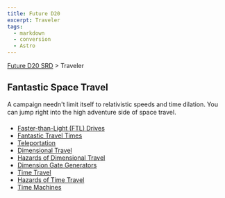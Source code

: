 ```yaml
---
title: Future D20
excerpt: Traveler
tags:
  - markdown
  - conversion
  - Astro
---
```






[Future D20 SRD]( / ) > Traveler




## Fantastic Space Travel


A campaign needn't limit itself to relativistic speeds and time dilation. You can jump right into the high adventure side of space travel.


- [Faster-than-Light (FTL) Drives](future-d20-srd-traveler-science-fantastic-space-travel-faster-than-light-ftl-drives)
- [Fantastic Travel Times](future-d20-srd-traveler-science-fantastic-space-travel-fantastic-travel-times)
- [Teleportation](future-d20-srd-traveler-science-fantastic-space-travel-teleportation)
- [Dimensional Travel](future-d20-srd-traveler-science-fantastic-space-travel-dimensional-travel)
- [Hazards of Dimensional Travel](future-d20-srd-traveler-science-fantastic-space-travel-hazards-of-time-travel)
- [Dimension Gate Generators](future-d20-srd-traveler-science-fantastic-space-travel-dimensional-gate-generators)
- [Time Travel](future-d20-srd-traveler-science-fantastic-space-travel-time-travel)
- [Hazards of Time Travel](future-d20-srd-traveler-science-fantastic-space-travel-hazards-of-time-travel)
- [Time Machines](future-d20-srd-traveler-science-fantastic-space-travel-time-machines)



